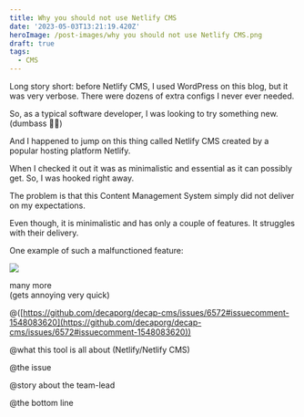 ```yaml
---
title: Why you should not use Netlify CMS
date: '2023-05-03T13:21:19.420Z'
heroImage: /post-images/why you should not use Netlify CMS.png
draft: true
tags:
  - CMS
---
```


Long story short: before Netlify CMS, I used WordPress on this blog, but it was very verbose. There were dozens of extra configs I never ever needed.

So, as a typical software developer, I was looking to try something new. (dumbass 🤦‍♂️)

And I happened to jump on this thing called Netlify CMS created by a popular hosting platform Netlify.

When I checked it out it was as minimalistic and essential as it can possibly get. So, I was hooked right away.

The problem is that this Content Management System simply did not deliver on my expectations.

Even though, it is minimalistic and has only a couple of features. It struggles with their delivery.

One example of such a malfunctioned feature:

![](/post-images/netlify-cms-emoji-bug.gif)

many  more\
(gets annoying very quick)

@([https://github.com/decaporg/decap-cms/issues/6572#issuecomment-1548083620](https://github.com/decaporg/decap-cms/issues/6572#issuecomment-1548083620))

@what this tool is all about (Netlify/Netlify CMS)

@the issue

@story about the team-lead

@the bottom line
